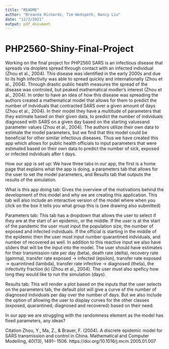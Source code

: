 ```yaml
---
title: "README"
author: "Breanna Richards, Tim Hedspeth, Nancy Liu"
date: "12/3/2021"
output: pdf_document
---
```


# PHP2560-Shiny-Final-Project
Working on the final project for PHP2560
SARS is an infectious disease that spreads via droplets spread through contact with an infected individual (Zhou et al., 2004). This disease was identified in the early 2000s and due to its high infectivity was able to spread quickly and internationally (Zhou et al., 2004). Through drastic public health measures the spread of the disease was controled, but peaked mathematical modler's interest (Zhou et al., 2004). In order to have an idea of how this disease was spreading the authors created a mathematical model that allows for them to predict the number of indviduals that contracted SARS over a given amount of days (Zhou et al., 2004). In their model they have a multitude of parameters that they estimate based on their given data, to predict the number of indviduals diagnosed with SARS on a given day based on the starting valuesand parameter values (Zhou et al., 2004). The authors utilize their own data to estimate the model parameters, but we find that this model could be beneficial for other similar infectious diseases. Thus we have created this app which allows for public health officials to input parameters that were estimated based on their own data to predict the number of sick, exposed or infected indviduals after t days. 


How our app is set up:
We have three tabs in our app, the first is a home page that explains what the app is doing, a parameters tab that allows for the user to set the model parameters, and Results tab that outputs the results of the simulation. 



What is this app doing tab: Gives the overview of the motivations behind the development of this model and why we are creating this application. This tab will also include an interactive version of the model where when you click on the box it tells you what group this is (see drawing also submitted)



Parameters tab: This tab has a dropdown that allows the user to select if they are at the start of an epidemic, or the middle.  If the user is at the start of the pandemic the user must input the population size, the number of exposed and infected indviduals. If the official is starting in the middle of the epidemic then the user must input number quarantined indviduals, and number of recovered as well. In addition to this reactive input we also have sliders that will be the input into the model. The user should have estimates for their transmission rate per day (beta), death rate (delta), recovery rate (gamma), transfer rate exposed -> infected (epsilon), transfer rate exposed -> quarintined (lambda), transfer rate infective -> diagnosed (theta), the infectivity fraction (k) (Zhou et al., 2004). The user must also speficy how long they would like to run the simulation (days). 

Results tab: This will render a plot based on the inputs that the user selects on the parameters tab, the default plot will give a curve of the number of diagnosed indviduals per day over the number of days. But we also include the option of allowing the user to display curves for the other classes (exposed, quarantined, diagnosed and recovered) based on their need. 


In our app we are struggling with the randomness element as the model has fixed parameters, any ideas?





Citation 
Zhou, Y., Ma, Z., & Brauer, F. (2004). A discrete epidemic model for SARS transmission and control in China. Mathematical and Computer Modelling, 40(13), 1491–         1506. https://doi.org/10.1016/j.mcm.2005.01.007
